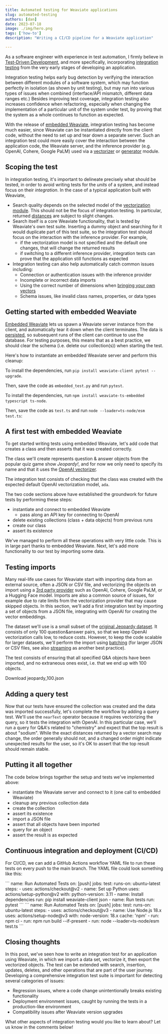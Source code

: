 ```yaml
---
title: Automated testing for Weaviate applications
slug: automated-testing
authors: [dan]
date: 2023-07-18
image: ./img/hero.png
tags: ['how-to']
description: "Writing a CI/CD pipeline for a Weaviate application"

---
```



As a software engineer with experience in test automation, I firmly believe in [Test-Driven Development](https://en.wikipedia.org/wiki/Test-driven_development), and more specifically, incorporating [integration testing](https://en.wikipedia.org/wiki/Integration_testing) from the very early stages of developing an application.

<!-- truncate -->

Integration testing helps early bug detection by verifying the interaction between different modules of a software system, which may function perfectly in isolation (as shown by unit testing), but may run into various types of issues when combined (interface/API mismatch, different data ranges etc.) Besides improving test coverage, integration testing also increases confidence when refactoring, especially when changing the implementation of a particular unit of the system under test, by proving that the system as a whole continues to function as expected.

With the release of [embedded Weaviate](/developers/weaviate/installation/embedded), integration testing has become much easier, since Weaviate can be instantiated directly from the client code, without the need to set up and tear down a separate server. Such an integration test could more easily cover the interaction between the application code, the Weaviate server, and the inference provider (e.g. OpenAI, Cohere, Google PaLM) used via a [vectorizer](/developers/weaviate/modules/retriever-vectorizer-modules) or [generator](/developers/weaviate/modules/reader-generator-modules) module.


## Scoping the test

In integration testing, it's important to delineate precisely what should be tested, in order to avoid writing tests for the _units_ of a system, and instead focus on their _integration_. In the case of a typical application built with Weaviate,
* Search quality depends on the selected model of the [vectorization module](/developers/weaviate/modules/retriever-vectorizer-modules). This should not be the focus of integration testing. In particular, returned [distances](../distance-metrics-in-vector-search) are subject to slight changes.
* Search itself is a core Weaviate functionality, that is tested by Weaviate's own test suite. Inserting a dummy object and searching for it would duplicate part of this test suite, so the integration test should focus on the interaction with the inference provider. For example,
  * if the vectorization model is not specified and the default one changes, that will change the returned results
  * if switching to a different inference provider, integration tests can prove that the application still functions as expected
* Integration testing can also help automatically catch common issues including:
  * Connection or authentication issues with the inference provider
  * Incomplete or incorrect data imports
  * Using the correct number of dimensions when [bringing your own vectors](/developers/weaviate/tutorials/custom-vectors)
  * Schema issues, like invalid class names, properties, or data types


## Getting started with embedded Weaviate

[Embedded Weaviate](/developers/weaviate/installation/embedded) lets us spawn a Weaviate server instance from the client, and automatically tear it down when the client terminates. The data is [persisted](/developers/weaviate/installation/embedded#lifecycle), so subsequent runs of the client can continue to use the database. For testing purposes, this means that as a best practice, we should clear the schema (i.e. delete our collection(s)) when starting the test.

Here's how to instantiate an embedded Weaviate server and perform this cleanup:

<Tabs groupId="languages">
  <TabItem value="py" label="Python">

  To install the dependencies, run `pip install weaviate-client pytest --upgrade`.

  Then, save the code as `embedded_test.py` and run `pytest`.
  <br/>

  <FilteredTextBlock
    text={PyCode}
    startMarker="# START init"
    endMarker="# END init"
    language="py"
  />
  </TabItem>

  <TabItem value="ts" label="TypeScript">

  To install the dependencies, run `npm install weaviate-ts-embedded typescript ts-node`.

  Then, save the code as `test.ts` and run `node --loader=ts-node/esm test.ts`:
  <br/>

  <FilteredTextBlock
    text={TSCode}
    startMarker="// START init"
    endMarker="// END init"
    language="js"
  />
  </TabItem>
</Tabs>


## A first test with embedded Weaviate

To get started writing tests using embedded Weaviate, let's add code that creates a class and then asserts that it was created correctly.

The class we'll create represents question & answer objects from the popular quiz game show *Jeopardy!*, and for now we only need to specify its name and that it uses the [OpenAI vectorizer](/developers/weaviate/modules/retriever-vectorizer-modules/text2vec-openai).

The integration test consists of checking that the class was created with the expected default OpenAI vectorization model, `ada`.

<Tabs groupId="languages">
  <TabItem value="py" label="Python">
    <FilteredTextBlock
      text={PyCode}
      startMarker="# START class"
      endMarker="# END class"
      language="py"
    />
  </TabItem>

  <TabItem value="ts" label="TypeScript">
    <FilteredTextBlock
      text={TSCode}
      startMarker="// START class"
      endMarker="// END class"
      language="js"
    />
  </TabItem>
</Tabs>

The two code sections above have established the groundwork for future tests by performing these steps:
* instantiate and connect to embedded Weaviate
  * pass along an API key for connecting to OpenAI
* delete existing collections (class + data objects) from previous runs
* create our class
* assert its existence

We've managed to perform all these operations with very little code. This is in large part thanks to embedded Weaviate. Next, let's add more functionality to our test by importing some data.


## Testing imports

Many real-life use cases for Weaviate start with importing data from an external source, often a JSON or CSV file, and vectorizing the objects on import using a [3rd party provider](/developers/weaviate/modules/retriever-vectorizer-modules/) such as OpenAI, Cohere, Google PaLM, or a Hugging Face model. Imports are also a common source of issues, for example due to rate limits from the vectorization provider that may cause skipped objects. In this section, we'll add a first integration test by importing a set of objects from a JSON file, integrating with OpenAI for creating the vector embeddings.

The dataset we'll use is a small subset of the [original Jeopardy dataset](https://www.kaggle.com/datasets/tunguz/200000-jeopardy-questions). It consists of only 100 question&answer pairs, so that we keep OpenAI vectorization calls low, to reduce costs. However, to keep the code scalable for larger datasets, we'll perform the import using [batching](/developers/weaviate/manage-data/import) (for larger JSON or CSV files, see also [streaming](/developers/weaviate/manage-data/import#tip-stream-data-from-large-files) as another best practice).

The test consists of ensuring that all specified Q&A objects have been imported, and no extraneous ones exist, i.e. that we end up with 100 objects.

<p>
  <DownloadButton link="https://raw.githubusercontent.com/weaviate-tutorials/edu-datasets/main/jeopardy_100.json">Download jeopardy_100.json</DownloadButton>
</p>


<Tabs groupId="languages">
  <TabItem value="py" label="Python">
    <FilteredTextBlock
      text={PyCode}
      startMarker="# START import"
      endMarker="# END import"
      language="py"
    />
  </TabItem>

  <TabItem value="ts" label="TypeScript">
    <FilteredTextBlock
      text={TSCode}
      startMarker="// START import"
      endMarker="// END import"
      language="js"
    />
  </TabItem>
</Tabs>


## Adding a query test

Now that our tests have ensured the collection was created and the data was imported successfully, let's complete the workflow by adding a query test. We'll use the `nearText` operator because it requires vectorizing the query, so it tests the integration with OpenAI. In this particular case, we'll run a query for Q&A's related to "chemistry" and expect that the top result is about "sodium". While the exact distances returned by a vector search may change, the order generally should not, and a changed order might indicate unexpected results for the user, so it's OK to assert that the top result should remain stable.

<Tabs groupId="languages">
  <TabItem value="py" label="Python">
    <FilteredTextBlock
      text={PyCode}
      startMarker="# START query"
      endMarker="# END query"
      language="py"
    />
  </TabItem>

  <TabItem value="ts" label="TypeScript">
    <FilteredTextBlock
      text={TSCode}
      startMarker="// START query"
      endMarker="// END query"
      language="js"
    />
  </TabItem>
</Tabs>


## Putting it all together

The code below brings together the setup and tests we've implemented above:
* instantiate the Weaviate server and connect to it (one call to embedded Weaviate)
* cleanup any previous collection data
* create the collection
* assert its existence
* import a JSON file
* assert that all objects have been imported
* query for an object
* assert the result is as expected

<Tabs groupId="languages">
  <TabItem value="py" label="Python">
    <FilteredTextBlock
      text={PyCode}
      startMarker="# START init"
      endMarker="# END query"
      language="py"
    />
  </TabItem>

  <TabItem value="ts" label="TypeScript">
    <FilteredTextBlock
      text={TSCode}
      startMarker="// START init"
      endMarker="// END all"
      language="js"
    />
  </TabItem>
</Tabs>


## Continuous integration and deployment (CI/CD)

For CI/CD, we can add a GitHub Actions workflow YAML file to run these tests on every push to the main branch. The YAML file could look something like this:

<Tabs groupId="languages">
  <TabItem value="py" label="Python">
```
name: Run Automated Tests
on: [push]
jobs:
  test:
    runs-on: ubuntu-latest
    steps:
      - uses: actions/checkout@v2
      - name: Set up Python
        uses: actions/setup-python@v2
        with:
          python-version: 3.11
      - name: Install dependencies
        run: pip install weaviate-client json
      - name: Run tests
        run: pytest
```
  </TabItem>

  <TabItem value="ts" label="TypeScript">
```
name: Run Automated Tests
on: [push]
jobs:
  test:
    runs-on: ubuntu-latest
    steps:
    - uses: actions/checkout@v3
    - name: Use Node.js 18.x
      uses: actions/setup-node@v3
      with:
        node-version: 18.x
        cache: 'npm'
    - run: npm ci
    - run: npm run build --if-present
    - run: node --loader=ts-node/esm test.ts
```
  </TabItem>
</Tabs>


## Closing thoughts

In this post, we've seen how to write an integration test for an application using Weaviate, in which we import a data set, vectorize it, then export the vectorized objects. The test can be extended with search, insertion, updates, deletes, and other operations that are part of the user journey. Developing a comprehensive integration test suite is important for detecting several categories of issues:

* Regression issues, where a code change unintentionally breaks existing functionality
* Deployment environment issues, caught by running the tests in a production-like environment
* Compatibility issues after Weaviate version upgrades

What other aspects of integration testing would you like to learn about? Let us know in the comments below!



<WhatNext />
